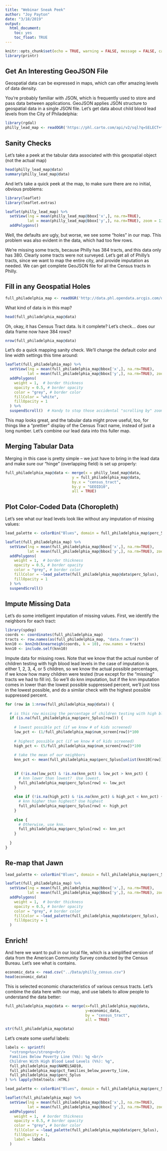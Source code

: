 ```yaml
---
title: "Webinar Sneak Peek"
author: "Joy Payton"
date: "3/18/2019"
output: 
  html_document: 
    toc: yes
    toc_float: TRUE
---
```


```r
knitr::opts_chunk$set(echo = TRUE, warning = FALSE, message = FALSE, cache = TRUE)
library(printr)
```

## Get An Interesting GeoJSON File

Geospatial data can be expressed in maps, which can offer amazing levels of data density.

You're probably familiar with JSON, which is frequently used to store and pass data between applications.  GeoJSON applies JSON structure to geospatial data in a single JSON file.  Let's get data about child blood lead levels from the City of Philadelphia:

```r
library(rgdal)
philly_lead_map <- readOGR('https://phl.carto.com/api/v2/sql?q=SELECT+*+FROM+child_blood_lead_levels_by_ct&filename=child_blood_lead_levels_by_ct&format=geojson&skipfields=cartodb_id')
```

## Sanity Checks

Let's take a peek at the tabular data associated with this geospatial object (not the actual map)

```r
head(philly_lead_map@data)
summary(philly_lead_map@data)
```

And let's take a quick peek at the map, to make sure there are no initial, obvious problems:

```r
library(leaflet)
library(leaflet.extras)

leaflet(philly_lead_map) %>%
  setView(lng = mean(philly_lead_map@bbox['x',], na.rm=TRUE), 
          lat = mean(philly_lead_map@bbox['y',], na.rm=TRUE), zoom = 11) %>%
  addPolygons() 
```

Well, the defaults are ugly, but worse, we see some "holes" in our map.  This problem was also evident in the data, which had too few rows.

We're missing some tracts, because Philly has 384 tracts, and this data only has 380.  Clearly some tracts were not surveyed. Let's get all of Philly's tracts, since we want to map the entire city, and provide imputation as needed.  We can get complete GeoJSON file for all the Census tracts in Philly.

## Fill in any Geospatial Holes

```r
full_philadelphia_map <- readOGR('http://data.phl.opendata.arcgis.com/datasets/8bc0786524a4486bb3cf0f9862ad0fbf_0.geojson')
```

What kind of data is in this map?

```r
head(full_philadelphia_map@data)
```

Oh, okay, it has Census Tract data.  Is it complete? Let's check... does our data frame now have 384 rows?

```r
nrow(full_philadelphia_map@data)
```

Let's do a quick mapping sanity check.  We'll change the default color and line width settings this time around:

```r
leaflet(full_philadelphia_map) %>%
  setView(lng = mean(full_philadelphia_map@bbox['x',], na.rm=TRUE), 
          lat = mean(full_philadelphia_map@bbox['y',], na.rm=TRUE), zoom = 11) %>%
  addPolygons(
    weight = 1,  # border thickness
    opacity = 0.5, # border opacity
    color = "grey", # border color
    fillColor = "white",
    fillOpacity = 1
  ) %>%
  suspendScroll()  # Handy to stop those accidental "scrolling by" zooms
```


This map looks great, and the tabular data might prove useful, too, for things like a "prettier" display of the Census Tract name, instead of just a long number.  Let's combine our lead data into this fuller map.

## Merging Tabular Data

Merging in this case is pretty simple -- we just have to bring in the lead data and make sure our "hinge" (overlapping field) is set up properly:

```r
full_philadelphia_map@data <- merge(x = philly_lead_map@data,
                              y = full_philadelphia_map@data,
                              by.x = "census_tract",
                              by.y = "GEOID10",
                              all = TRUE)
```


## Plot Color-Coded Data (Choropleth)

Let's see what our lead levels look like without any imputation of missing values:

```r
lead_palette <- colorBin("Blues", domain = full_philadelphia_map$perc_5plus, bins = 10, na.color = "#aaaaaa")

leaflet(full_philadelphia_map) %>%
  setView(lng = mean(full_philadelphia_map@bbox['x',], na.rm=TRUE), 
          lat = mean(full_philadelphia_map@bbox['y',], na.rm=TRUE), zoom = 11) %>%
  addPolygons(
    weight = 1,  # border thickness
    opacity = 0.5, # border opacity
    color = "grey", # border color
    fillColor = ~lead_palette(full_philadelphia_map@data$perc_5plus),
    fillOpacity = 1
  ) %>%
  suspendScroll()
```

## Impute Missing Data

Let's do some intelligent imputation of missing values.  First, we identify the neighbors for each tract:

```r
library(spdep)
coords <- coordinates(full_philadelphia_map)
tracts <- row.names(as(full_philadelphia_map, "data.frame"))
knn10 <- knn2nb(knearneigh(coords, k = 10), row.names = tracts)
knn10 <- include.self(knn10)
```

Impute data for missing rows.  Note that we know that the actual number of children testing with high blood lead levels in the case of imputation is either 1, 2, 3, 4, or 5 children, so we know the actual possible percentages, if we know how many children were tested (true except for the "missing" tracts we had to fill in).  So we'll do knn imputation, but if the knn imputation comes in lower than the lowest possible suppressed percent, we'll just toss in the lowest possible, and do a similar check with the highest possible suppressed percent.

```r
for (row in 1:nrow(full_philadelphia_map@data)) {
  
  # is this row missing the percentage of children testing with high blood lead?
  if (is.na(full_philadelphia_map$perc_5plus[row])) {  
    
    # lowest possible pct (if we know # of kids screened)
    low_pct <- (1/full_philadelphia_map$num_screen[row])*100  
    
    # highest possible pct (if we know # of kids screened)
    high_pct <- (5/full_philadelphia_map$num_screen[row])*100 
    
    # take the mean of our neighbors
    knn_pct <- mean(full_philadelphia_map$perc_5plus[unlist(knn10[row])], na.rm=TRUE) 
    
    
    if (!is.na(low_pct) & !is.na(knn_pct) & low_pct > knn_pct) { 
      # knn lower than lowest?  Use lowest.
      full_philadelphia_map$perc_5plus[row] <- low_pct                  
    }
    
    else if (!is.na(high_pct) & !is.na(knn_pct) & high_pct < knn_pct) {  
      # knn higher than highest? Use highest
      full_philadelphia_map$perc_5plus[row] <- high_pct
    }
    
    else {
      # Otherwise, use knn.
      full_philadelphia_map$perc_5plus[row] <- knn_pct   
    }
    
  }
}
```


## Re-map that Jawn


```r
lead_palette <- colorBin("Blues", domain = full_philadelphia_map$perc_5plus, bins = 10, na.color = "#cccccc")

leaflet(full_philadelphia_map) %>%
  setView(lng = mean(full_philadelphia_map@bbox['x',], na.rm=TRUE), 
          lat = mean(full_philadelphia_map@bbox['y',], na.rm=TRUE), zoom = 11) %>%
  addPolygons(
    weight = 1,  # border thickness
    opacity = 0.5, # border opacity
    color = "grey", # border color
    fillColor = ~lead_palette(full_philadelphia_map@data$perc_5plus),
    fillOpacity = 1
  )
```

## Enrich!

And here we want to pull in our local file, which is a simplified version of data from the American Community Survey conducted by the Census Bureau.  Let's see what is contains.

```r
economic_data <- read.csv("../Data/philly_census.csv")
head(economic_data)
```

This is selected economic characteristics of various census tracts.  Let's combine the data here with our map, and use labels to allow people to understand the data better:

```r
full_philadelphia_map@data <- merge(x=full_philadelphia_map@data,
                                    y=economic_data,
                                    by = "census_tract",
                                    all = TRUE)

str(full_philadelphia_map@data)
```

Let's create some useful labels:

```r
labels <- sprintf(
  "<strong>%s</strong><br/>
  Families Below Poverty Line (%%): %g <br/>
  Children With High Blood Lead Levels (%%): %g",
  full_philadelphia_map$NAMELSAD10, 
  full_philadelphia_map$pct_families_below_poverty_line,
  full_philadelphia_map$perc_5plus
) %>% lapply(htmltools::HTML)
```

```r
lead_palette <- colorBin("Blues", domain = full_philadelphia_map$perc_5plus, bins = 10, na.color = "#cccccc")

leaflet(full_philadelphia_map) %>%
  setView(lng = mean(full_philadelphia_map@bbox['x',], na.rm=TRUE), 
          lat = mean(full_philadelphia_map@bbox['y',], na.rm=TRUE), zoom = 11) %>%
  addPolygons(
    weight = 1,  # border thickness
    opacity = 0.5, # border opacity
    color = "grey", # border color
    fillColor = ~lead_palette(full_philadelphia_map@data$perc_5plus),
    fillOpacity = 1,
    label = labels
  )
```